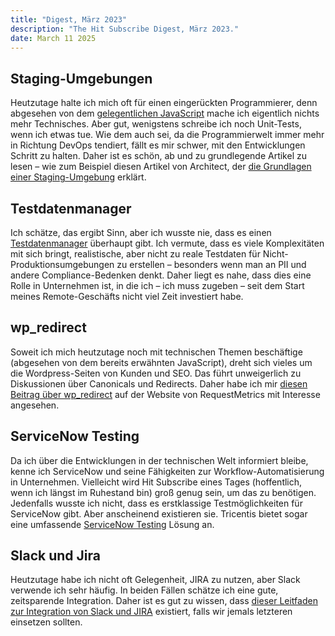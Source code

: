 ```yaml
---
title: "Digest, März 2023"
description: "The Hit Subscribe Digest, März 2023."
date: March 11 2025
---
```


## Staging-Umgebungen

Heutzutage halte ich mich oft für einen eingerückten Programmierer, denn abgesehen von dem [gelegentlichen JavaScript](https://github.com/hit-subscribe/airtable-scripts) mache ich eigentlich nichts mehr Technisches. Aber gut, wenigstens schreibe ich noch Unit-Tests, wenn ich etwas tue. Wie dem auch sei, da die Programmierwelt immer mehr in Richtung DevOps tendiert, fällt es mir schwer, mit den Entwicklungen Schritt zu halten. Daher ist es schön, ab und zu grundlegende Artikel zu lesen – wie zum Beispiel diesen Artikel von Architect, der [die Grundlagen einer Staging-Umgebung](https://www.architect.io/blog/2022-04-20/what-is-staging-environment/) erklärt.

## Testdatenmanager

Ich schätze, das ergibt Sinn, aber ich wusste nie, dass es einen [Testdatenmanager](https://www.enov8.com/blog/what-makes-a-good-test-data-manager/) überhaupt gibt. Ich vermute, dass es viele Komplexitäten mit sich bringt, realistische, aber nicht zu reale Testdaten für Nicht-Produktionsumgebungen zu erstellen – besonders wenn man an PII und andere Compliance-Bedenken denkt. Daher liegt es nahe, dass dies eine Rolle in Unternehmen ist, in die ich – ich muss zugeben – seit dem Start meines Remote-Geschäfts nicht viel Zeit investiert habe.

## wp_redirect

Soweit ich mich heutzutage noch mit technischen Themen beschäftige (abgesehen von dem bereits erwähnten JavaScript), dreht sich vieles um die Wordpress-Seiten von Kunden und SEO. Das führt unweigerlich zu Diskussionen über Canonicals und Redirects. Daher habe ich mir [diesen Beitrag über wp_redirect](https://requestmetrics.com/blog/community/how-to-use-wp_redirect-in-wordpress/) auf der Website von RequestMetrics mit Interesse angesehen.

## ServiceNow Testing

Da ich über die Entwicklungen in der technischen Welt informiert bleibe, kenne ich ServiceNow und seine Fähigkeiten zur Workflow-Automatisierung in Unternehmen. Vielleicht wird Hit Subscribe eines Tages (hoffentlich, wenn ich längst im Ruhestand bin) groß genug sein, um das zu benötigen. Jedenfalls wusste ich nicht, dass es erstklassige Testmöglichkeiten für ServiceNow gibt. Aber anscheinend existieren sie. Tricentis bietet sogar eine umfassende [ServiceNow Testing](https://www.tricentis.com/solutions/servicenow-testing) Lösung an.

## Slack und Jira

Heutzutage habe ich nicht oft Gelegenheit, JIRA zu nutzen, aber Slack verwende ich sehr häufig. In beiden Fällen schätze ich eine gute, zeitsparende Integration. Daher ist es gut zu wissen, dass [dieser Leitfaden zur Integration von Slack und JIRA](https://www.wrangle.io/post/slack-integrations-with-jira-uses-and-how-to-set-it-up) existiert, falls wir jemals letzteren einsetzen sollten.
